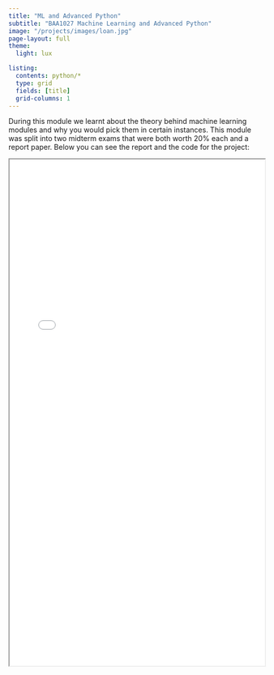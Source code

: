 ```yaml
---
title: "ML and Advanced Python"
subtitle: "BAA1027 Machine Learning and Advanced Python"
image: "/projects/images/loan.jpg"
page-layout: full
theme:
  light: lux

listing: 
  contents: python/*
  type: grid
  fields: [title]
  grid-columns: 1
---
```

During this module we learnt about the theory behind machine learning modules and why you would pick them in certain instances. This module was split into two midterm exams that were both worth 20% each and a report paper. Below you can see the report and the code for the project:

<iframe width="100%" height="1000" src=pads/mlreport.pdf> </iframe>